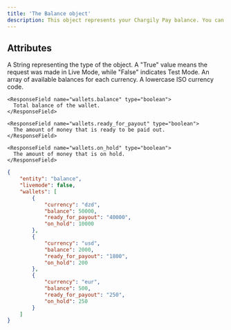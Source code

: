```yaml
---
title: 'The Balance object'
description: This object represents your Chargily Pay balance. You can retrieve it to see the balance of your 03 wallets (DZD, USD and EUR).
---
```


## Attributes

<ResponseField name="entity" type="string">
  A String representing the type of the object.
</ResponseField>

<ResponseField name="livemode" type="boolean">
  A "True" value means the request was made in Live Mode, while "False" indicates Test Mode.
</ResponseField>

<ResponseField name="wallets" type="array of objects">
  An array of available balances for each currency.
  
   <Expandable title="properties">
    <ResponseField name="wallets.currency" type="string">
      A lowercase ISO currency code.
    </ResponseField>

    <ResponseField name="wallets.balance" type="boolean">
      Total balance of the wallet. 
    </ResponseField>

    <ResponseField name="wallets.ready_for_payout" type="boolean">
      The amount of money that is ready to be paid out.
    </ResponseField>

    <ResponseField name="wallets.on_hold" type="boolean">
      The amount of money that is on hold.
    </ResponseField>
  </Expandable>
</ResponseField>


<ResponseExample>

```json The Balance Object
{
    "entity": "balance",
    "livemode": false,
    "wallets": [
        {
            "currency": "dzd",
            "balance": 50000,
            "ready_for_payout": "40000",
            "on_hold": 10000
        },
        {
            "currency": "usd",
            "balance": 2000,
            "ready_for_payout": "1800",
            "on_hold": 200
        },
        {
            "currency": "eur",
            "balance": 500,
            "ready_for_payout": "250",
            "on_hold": 250
        }
    ]
}
```

</ResponseExample>